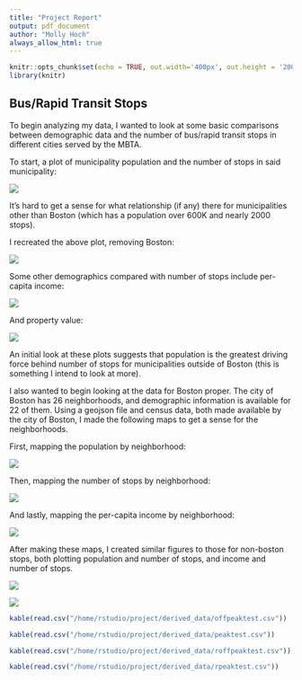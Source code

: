 ```yaml
---
title: "Project Report"
output: pdf_document
author: "Molly Hoch"
always_allow_html: true
---
```


```r
knitr::opts_chunk$set(echo = TRUE, out.width='400px', out.height = '200px')
library(knitr)
```

## Bus/Rapid Transit Stops 

To begin analyzing my data, I wanted to look at some basic comparisons between demographic data and the number of bus/rapid transit stops in different cities served by the MBTA.

To start, a plot of municipality population and the number of stops in said municipality:

![](figures/population_stops.png)

It's hard to get a sense for what relationship (if any) there for municipalities other than Boston (which has a population over 600K and nearly 2000 stops).

\newpage

I recreated the above plot, removing Boston:

![](figures/population_stops_noBoston.png)

Some other demographics compared with number of stops include per-capita income:

![](figures/income_stops_noBoston.png)

\newpage

And property value:

![](figures/eqv_stops_noBoston.png)

An initial look at these plots suggests that population is the greatest driving force behind number of stops for municipalities outside of Boston (this is something I intend to look at more).

I also wanted to begin looking at the data for Boston proper. The city of Boston has 26 neighborhoods, and demographic information is available for 22 of them. Using a geojson file and census data, both made available by the city of Boston, I made the following maps to get a sense for the neighborhoods.

First, mapping the population by neighborhood:

![](figures/boston_map_pop.png)

\newpage

Then, mapping the number of stops by neighborhood:

![](figures/boston_map_numstops.png)

\newpage

And lastly, mapping the per-capita income by neighborhood:

![](figures/boston_map_income.png)

\newpage

After making these maps, I created similar figures to those for non-boston stops, both plotting population and number of stops, and income and number of stops.

![](figures/boston_population_stops.png)

![](figures/boston_income_stops.png)

```r

kable(read.csv("/home/rstudio/project/derived_data/offpeaktest.csv"))

kable(read.csv("/home/rstudio/project/derived_data/peaktest.csv"))

kable(read.csv("/home/rstudio/project/derived_data/roffpeaktest.csv"))

kable(read.csv("/home/rstudio/project/derived_data/rpeaktest.csv"))

```